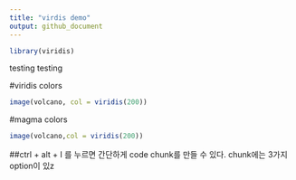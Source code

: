 ```yaml
---
title: "virdis demo"
output: github_document
---
```


```r
library(viridis)
```

testing testing



#viridis colors
```r
image(volcano, col = viridis(200))
```

#magma colors

```r
image(volcano,col = viridis(200))
```
##ctrl + alt + I 를 누르면 간단하게 code chunk를 만들 수 있다.
chunk에는 3가지 option이 있z
